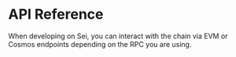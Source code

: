 
# API Reference

When developing on Sei, you can interact with the chain via EVM or Cosmos endpoints depending on the RPC you are using.

<Cards>
	<Card arrow key='cosmos' title='Cosmos Endpoints' href='/reference/cosmos' />
	<Card arrow key='evm' title='EVM Endpoints' href='/reference/evm' />
</Cards>
